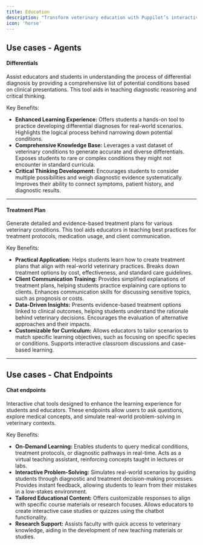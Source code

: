 ```yaml
---
title: Education
description: "Transform veterinary education with Puppilot’s interactive tools, empowering students and educators to master differential diagnoses, create evidence-based treatment plans, and engage in real-world problem-solving for better learning and teaching outcomes."
icon: 'horse'
---
```


## Use cases - Agents

#### Differentials
Assist educators and students in understanding the process of differential diagnosis by providing a comprehensive list of potential conditions based on clinical presentations. This tool aids in teaching diagnostic reasoning and critical thinking.

Key Benefits:

- **Enhanced Learning Experience:** Offers students a hands-on tool to practice developing differential diagnoses for real-world scenarios.
Highlights the logical process behind narrowing down potential conditions.
- **Comprehensive Knowledge Base:** Leverages a vast dataset of veterinary conditions to generate accurate and diverse differentials.
Exposes students to rare or complex conditions they might not encounter in standard curricula.
- **Critical Thinking Development:** Encourages students to consider multiple possibilities and weigh diagnostic evidence systematically.
Improves their ability to connect symptoms, patient history, and diagnostic results.

---

#### Treatment Plan
Generate detailed and evidence-based treatment plans for various veterinary conditions. This tool aids educators in teaching best practices for treatment protocols, medication usage, and client communication.

Key Benefits:
- **Practical Application:** Helps students learn how to create treatment plans that align with real-world veterinary practices.
Breaks down treatment options by cost, effectiveness, and standard care guidelines.
- **Client Communication Training:** Provides simplified explanations of treatment plans, helping students practice explaining care options to clients.
Enhances communication skills for discussing sensitive topics, such as prognosis or costs.
- **Data-Driven Insights:** Presents evidence-based treatment options linked to clinical outcomes, helping students understand the rationale behind veterinary decisions.
Encourages the evaluation of alternative approaches and their impacts.
- **Customizable for Curriculum:** Allows educators to tailor scenarios to match specific learning objectives, such as focusing on specific species or conditions.
Supports interactive classroom discussions and case-based learning.

---

## Use cases - Chat Endpoints

#### Chat endpoints
Interactive chat tools designed to enhance the learning experience for students and educators. These endpoints allow users to ask questions, explore medical concepts, and simulate real-world problem-solving in veterinary contexts.

Key Benefits:

- **On-Demand Learning:** Enables students to query medical conditions, treatment protocols, or diagnostic pathways in real-time.
Acts as a virtual teaching assistant, reinforcing concepts taught in lectures or labs.
- **Interactive Problem-Solving:** Simulates real-world scenarios by guiding students through diagnostic and treatment decision-making processes.
Provides instant feedback, allowing students to learn from their mistakes in a low-stakes environment.
- **Tailored Educational Content:** Offers customizable responses to align with specific course materials or research focuses.
Allows educators to create interactive case studies or quizzes using the chatbot functionality.
- **Research Support:** Assists faculty with quick access to veterinary knowledge, aiding in the development of new teaching materials or studies.